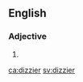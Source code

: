 ==English==

===Adjective===
{{head|en|adjective comparative form}}

# {{en-comparative of|dizzy}}

[[ca:dizzier]]
[[sv:dizzier]]
